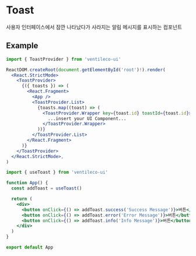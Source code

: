 
<Meta title="COMPONENTS/Toast" />

# Toast

사용자 인터페이스에서 잠깐 나타났다가 사라지는 알림 메시지를 표시하는 컴포넌트

## Example

```jsx
import { ToastProvider } from 'ventileco-ui'

ReactDOM.createRoot(document.getElementById('root')!).render(
  <React.StrictMode>
    <ToastProvider>
      {({ toasts }) => (
        <React.Fragment>
          <App />
          <ToastProvider.List>
            {toasts.map((toast) => (
              <ToastProvider.Wrapper key={toast.id} toastId={toast.id}>
                ...insert your UI Component...
              </ToastProvider.Wrapper>
            ))}
          </ToastProvider.List>
        </React.Fragment>
      )}
    </ToastProvider>
  </React.StrictMode>,
)
```

```jsx
import { useToast } from 'ventileco-ui'

function App() {
  const addToast = useToast()

  return (
    <div>
      <button onClick={() => addToast.success('Success Message')}>버튼</button>
      <button onClick={() => addToast.error('Error Message')}>버튼</button>
      <button onClick={() => addToast.info('Info Message')}>버튼</button>
    </div>
  )
}

export default App
```
